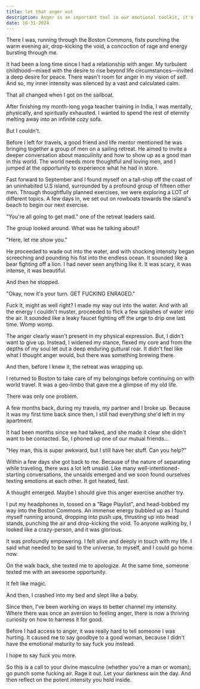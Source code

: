 ```yaml
---
title: let that anger out
description: Anger is an important tool in our emotional toolkit, it's time you learn to harness it.
date: 10-31-2024
---
```


There I was, running through the Boston Commons, fists punching the warm evening air, drop-kicking the void, a concoction of rage and energy bursting through me.

It had been a long time since I had a relationship with anger.
My turbulent childhood—mixed with the desire to rise beyond life circumstances—invited a deep desire for peace.
There wasn't room for anger in my vision of self.
And so, my inner intensity was silenced by a vast and calculated calm.

That all changed when I got on the sailboat.

After finishing my month-long yoga teacher training in India, I was mentally, physically, and spiritually exhausted. 
I wanted to spend the rest of eternity melting away into an infinite cozy sofa.

But I couldn't.

Before I left for travels, a good friend and life mentor mentioned he was bringing together a group of men on a sailing retreat.
He aimed to invite a deeper conversation about masculinity and how to show up as a good man in this world.
The world needs more thoughtful and loving men, and I jumped at the opportunity to experience what he had in store.

Fast forward to September and I found myself on a tall-ship off the coast of an uninhabited U.S island, surrounded by a profound group of fifteen other men.
Through thoughtfully planned exercises, we were exploring a LOT of different topics. 
A few days in, we set out on rowboats towards the island's beach to begin our next exercise.

"You're all going to get mad." one of the retreat leaders said.

The group looked around.
What was he talking about?

"Here, let me show you."

He proceeded to wade out into the water, and with shocking intensity began screeching and pounding his fist into the endless ocean.
It sounded like a bear fighting off a lion.
I had never seen anything like it.
It was scary, it was intense, it was beautiful.

And then he stopped.

"Okay, now it's your turn. GET FUCKING ENRAGED."

Fuck it, might as well right?
I made my way out into the water.
And with all the energy I couldn't muster, proceeded to flick a few splashes of water into the air.
It sounded like a leaky faucet fighting off the urge to drip one last time.
Womp womp.

The anger clearly wasn't present in my physical expression.
But, I didn't want to give up.
Instead, I widened my stance, flexed my core and from the depths of my soul let out a deep enduring guttural roar.
It didn't feel like what I thought anger would, but there was something brewing there.

And then, before I knew it, the retreat was wrapping up.

I returned to Boston to take care of my belongings before continuing on with world travel.
It was a geo-limbo that gave me a glimpse of my old life.

There was only one problem.

A few months back, during my travels, my partner and I broke up.
Because it was my first time back since then, I still had everything she'd left in my apartment.

It had been months since we had talked, and she made it clear she didn't want to be contacted.
So, I phoned up one of our mutual friends...

"Hey man, this is super awkward, but I still have her stuff. Can you help?"

Within a few days she got back to me.
Because of the nature of separating while traveling, there was a lot left unsaid.
Like many well-intentioned-starting conversations, the unsaids emerged and we soon found ourselves texting emotions at each other.
It got heated, fast.

A thought emerged.
Maybe I should give this anger exercise another try.

I put my headphones in, tossed on a "Rage Playlist", and head-bobbed my way into the Boston Commons.
An immense energy bubbled up as I found myself running around, dropping into push ups, thrusting up into head stands, punching the air and drop-kicking the void.
To anyone walking by, I looked like a crazy-person, and it was glorious.

It was profoundly empowering.
I felt alive and deeply in touch with my life.
I said what needed to be said to the universe, to myself, and I could go home now.

On the walk back, she texted me to apologize.
At the same time, someone texted me with an awesome opportunity.

It felt like magic.

And then, I crashed into my bed and slept like a baby.

Since then, I've been working on ways to better channel my intensity.
Where there was once an aversion to feeling anger, there is now a thriving curiosity on how to harness it for good.

Before I had access to anger, it was really hard to tell someone I was hurting.
It caused me to say goodbye to a good woman, because I didn't have the emotional maturity to say fuck you instead.

I hope to say fuck you more.

So this is a call to your divine masculine (whether you're a man or woman); go punch some fucking air.
Rage it out.
Let your darkness win the day.
And then reflect on the potent intensity you hold inside.

